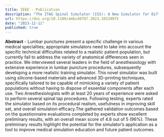 ```yaml
---
title: IEEE - Publication
description: "The ITAG Spinal Simulator (ISS): A New Simulator for Difficult Lumbar Punctures"
url: https://doi.org/10.1109/embc40787.2023.10339975
date: "2023-12-11"
published: true
---
```


**Abstract** - Lumbar punctures present a specific challenge in various medical specialties; appropriate simulators need to 
take into account the specific technical difficulties related to a realistic patient population, but currently fail to 
address the variety of anatomical differences seen in practice. We interviewed several leaders in the field of 
anesthesiology with extensive experience in lumbar puncture procedures, subsequently developing a more realistic training 
simulator. This novel simulator was built using silicone-based materials and advanced 3D-printing techniques, specifically 
tailored to be capable of mimicking a variety of patient populations without having to dispose of essential components after 
each use. Two Anesthesiologists with at least 20 years of experience were asked to perform several spinal tap procedures. 
Following testing, experts rated the simulator based on its procedural realism, usefulness in improving skill set, and 
overall simulation efficacy.The gathered validation outcomes based on the questionnaire evaluations completed by experts 
show excellent preliminary results, with an overall mean score of 4.8 out of 5 (96%). These preliminary results highlight 
the potential for the simulator’s application as a tool to improve medical simulation education and future patient 
outcomes.